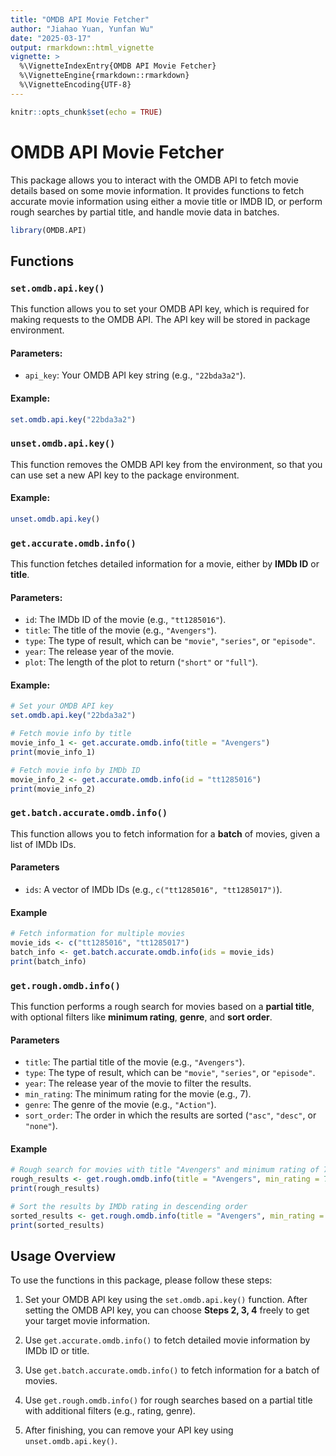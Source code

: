 ```yaml
---
title: "OMDB API Movie Fetcher"
author: "Jiahao Yuan, Yunfan Wu"
date: "2025-03-17"
output: rmarkdown::html_vignette
vignette: >
  %\VignetteIndexEntry{OMDB API Movie Fetcher}
  %\VignetteEngine{rmarkdown::rmarkdown}
  %\VignetteEncoding{UTF-8}
---
```


```r
knitr::opts_chunk$set(echo = TRUE)
```

# OMDB API Movie Fetcher

This package allows you to interact with the OMDB API to fetch movie details based on some movie information. It provides functions to fetch accurate movie information using either a movie title or IMDB ID, or perform rough searches by partial title, and handle movie data in batches.

```r
library(OMDB.API)
```


## Functions

### `set.omdb.api.key()`

This function allows you to set your OMDB API key, which is required for making requests to the OMDB API. The API key will be stored in package environment.

#### Parameters:

- `api_key`: Your OMDB API key string (e.g., `"22bda3a2"`).

#### Example:

```r
set.omdb.api.key("22bda3a2")
```


### `unset.omdb.api.key()`

This function removes the OMDB API key from the environment, so that you can use set a new API key to the package environment.

#### Example:

```r
unset.omdb.api.key()
```


### `get.accurate.omdb.info()`

This function fetches detailed information for a movie, either by **IMDb ID** or **title**.

#### Parameters:

- `id`: The IMDb ID of the movie (e.g., `"tt1285016"`).
- `title`: The title of the movie (e.g., `"Avengers"`).
- `type`: The type of result, which can be `"movie"`, `"series"`, or `"episode"`.
- `year`: The release year of the movie.
- `plot`: The length of the plot to return (`"short"` or `"full"`).

#### Example:

```r
# Set your OMDB API key
set.omdb.api.key("22bda3a2")

# Fetch movie info by title
movie_info_1 <- get.accurate.omdb.info(title = "Avengers")
print(movie_info_1)

# Fetch movie info by IMDb ID
movie_info_2 <- get.accurate.omdb.info(id = "tt1285016")
print(movie_info_2)
```


### `get.batch.accurate.omdb.info()`

This function allows you to fetch information for a **batch** of movies, given a list of IMDb IDs.

#### Parameters

- `ids`: A vector of IMDb IDs (e.g., `c("tt1285016", "tt1285017")`).

#### Example

```r
# Fetch information for multiple movies
movie_ids <- c("tt1285016", "tt1285017")
batch_info <- get.batch.accurate.omdb.info(ids = movie_ids)
print(batch_info)
```


### `get.rough.omdb.info()`

This function performs a rough search for movies based on a **partial title**, with optional filters like **minimum rating**, **genre**, and **sort order**.

#### Parameters

- `title`: The partial title of the movie (e.g., `"Avengers"`).
- `type`: The type of result, which can be `"movie"`, `"series"`, or `"episode"`.
- `year`: The release year of the movie to filter the results.
- `min_rating`: The minimum rating for the movie (e.g., 7).
- `genre`: The genre of the movie (e.g., `"Action"`).
- `sort_order`: The order in which the results are sorted (`"asc"`, `"desc"`, or `"none"`).

#### Example

```r
# Rough search for movies with title "Avengers" and minimum rating of 7
rough_results <- get.rough.omdb.info(title = "Avengers", min_rating = 7, genre = "Action")
print(rough_results)

# Sort the results by IMDb rating in descending order
sorted_results <- get.rough.omdb.info(title = "Avengers", min_rating = 7, sort_order = "desc")
print(sorted_results)
```

## Usage Overview

To use the functions in this package, please follow these steps:

1. Set your OMDB API key using the `set.omdb.api.key()` function. After setting the OMDB API key, you can choose **Steps 2, 3, 4** freely to get your target movie information.

2. Use `get.accurate.omdb.info()` to fetch detailed movie information by IMDb ID or title.

3. Use `get.batch.accurate.omdb.info()` to fetch information for a batch of movies.

4. Use `get.rough.omdb.info()` for rough searches based on a partial title with additional filters (e.g., rating, genre).

5. After finishing, you can remove your API key using `unset.omdb.api.key()`.
